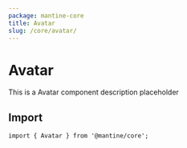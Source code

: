 ```yaml
---
package: mantine-core
title: Avatar
slug: /core/avatar/
---
```



# Avatar

This is a Avatar component description placeholder

<PageHeader
  source="mantine-core/src/Avatar/Avatar.tsx"
  docs="core/Avatar.mdx"
  package="@mantine/core"
/>

## Import

```tsx
import { Avatar } from '@mantine/core';
```

<PropsTable component="Avatar" />
